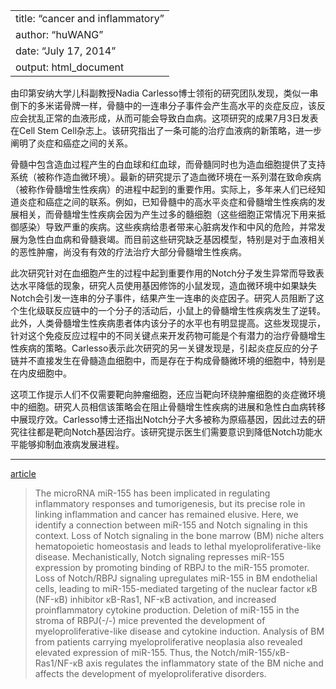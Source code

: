 <link href="/Users/wanghu/phenomenon/personlig/markdown/kevinburke.css" rel="stylesheet"></link>

---
title: "cancer and inflammatory"
author: "huWANG"
date: "July 17, 2014"
output: html_document
---

由印第安纳大学儿科副教授Nadia Carlesso博士领衔的研究团队发现，类似一串倒下的多米诺骨牌一样，骨髓中的一连串分子事件会产生高水平的炎症反应，该反应会扰乱正常的血液形成，从而可能会导致白血病。这项研究的成果7月3日发表在Cell Stem Cell杂志上。该研究指出了一条可能的治疗血液病的新策略，进一步阐明了炎症和癌症之间的关系。

骨髓中包含造血过程产生的白血球和红血球，而骨髓同时也为造血细胞提供了支持系统（被称作造血微环境）。最新的研究提示了造血微环境在一系列潜在致命疾病（被称作骨髓增生性疾病）的进程中起到的重要作用。实际上，多年来人们已经知道炎症和癌症之间的联系。例如，已知骨髓中的高水平炎症和骨髓增生性疾病的发展相关，而骨髓增生性疾病会因为产生过多的髓细胞（这些细胞正常情况下用来抵御感染）导致严重的疾病。这些疾病给患者带来心脏病发作和中风的危险，并常发展为急性白血病和骨髓衰竭。而目前这些研究缺乏基因模型，特别是对于血液相关的恶性肿瘤，尚没有有效的疗法治疗大部分骨髓增生性疾病。

此次研究针对在血细胞产生的过程中起到重要作用的Notch分子发生异常而导致表达水平降低的现象，研究人员使用基因修饰的小鼠发现，造血微环境中如果缺失Notch会引发一连串的分子事件，结果产生一连串的炎症因子。研究人员阻断了这个生化级联反应链中的一个分子的活动后，小鼠上的骨髓增生性疾病发生了逆转。此外，人类骨髓增生性疾病患者体内该分子的水平也有明显提高。这些发现提示，针对这个免疫反应过程中的不同关键点来开发药物可能是个有潜力的治疗骨髓增生性疾病的策略。Carlesso表示此次研究的另一关键发现是，引起炎症反应的分子链并不直接发生在骨髓造血细胞中，而是存在于构成骨髓微环境的细胞中，特别是在内皮细胞中。

这项工作提示人们不仅需要靶向肿瘤细胞，还应当靶向环绕肿瘤细胞的炎症微环境中的细胞。研究人员相信该策略会在阻止骨髓增生性疾病的进展和急性白血病转移中展现疗效。Carlesso博士还指出Notch分子大多被称为原癌基因，因此过去的研究往往都是靶向Notch基因治疗。该研究提示医生们需要意识到降低Notch功能水平能够抑制血液病发展进程。

***

[article](http://www.cell.com/cell-stem-cell/abstract/S1934-5909(14)00187-8)

> The microRNA miR-155 has been implicated in regulating inflammatory responses and tumorigenesis, but its precise role in linking inflammation and cancer has remained elusive. Here, we identify a connection between miR-155 and Notch signaling in this context. Loss of Notch signaling in the bone marrow (BM) niche alters hematopoietic homeostasis and leads to lethal myeloproliferative-like disease. Mechanistically, Notch signaling represses miR-155 expression by promoting binding of RBPJ to the miR-155 promoter. Loss of Notch/RBPJ signaling upregulates miR-155 in BM endothelial cells, leading to miR-155-mediated targeting of the nuclear factor κB (NF-κB) inhibitor κB-Ras1, NF-κB activation, and increased proinflammatory cytokine production. Deletion of miR-155 in the stroma of RBPJ(-/-) mice prevented the development of myeloproliferative-like disease and cytokine induction. Analysis of BM from patients carrying myeloproliferative neoplasia also revealed elevated expression of miR-155. Thus, the Notch/miR-155/κB-Ras1/NF-κB axis regulates the inflammatory state of the BM niche and affects the development of myeloproliferative disorders.
